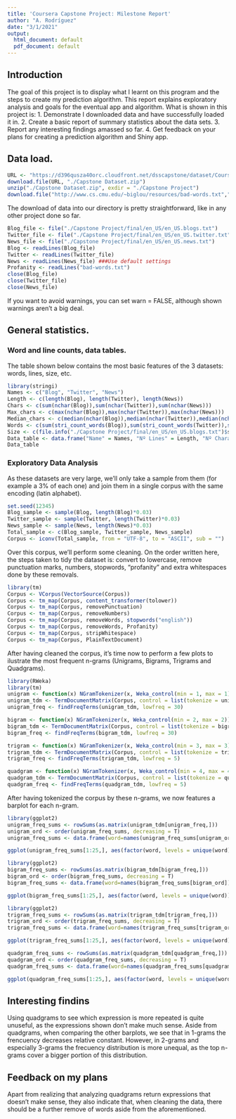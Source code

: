 ```yaml
---
title: 'Coursera Capstone Project: Milestone Report'
author: "A. Rodríguez"
date: "3/1/2021"
output:
  html_document: default
  pdf_document: default
---
```


## Introduction

The goal of this project is to display what I learnt on this program and the steps to create my prediction algorithm. This report explains exploratory analysis and goals for the eventual app and algorithm. What is shown in this project is: 
1. Demonstrate I downloaded data and have successfully loaded it in.
2. Create a basic report of summary statistics about the data sets.
3. Report any interesting findings amassed so far.
4. Get feedback on your plans for creating a prediction algorithm and Shiny app. 

## Data load.

```r
URL <- "https://d396qusza40orc.cloudfront.net/dsscapstone/dataset/Coursera-SwiftKey.zip"
download.file(URL, "./Capstone Dataset.zip")
unzip("./Capstone Dataset.zip", exdir = "./Capstone Project")
download.file("http://www.cs.cmu.edu/~biglou/resources/bad-words.txt","bad-words.txt")
```

The download of data into our directory is pretty straightforward, like in any other project done so far.

```r
Blog_file <- file("./Capstone Project/final/en_US/en_US.blogs.txt")
Twitter_file <- file("./Capstone Project/final/en_US/en_US.twitter.txt")
News_file <- file("./Capstone Project/final/en_US/en_US.news.txt")
Blog <- readLines(Blog_file)
Twitter <- readLines(Twitter_file)
News <- readLines(News_file) ###Use default settings
Profanity <- readLines("bad-words.txt")
close(Blog_file)
close(Twitter_file)
close(News_file)
```

If you want to avoid warnings, you can set warn = FALSE, although shown warnings aren't a big deal.

## General statistics.

### Word and line counts, data tables.

The table shown below contains the most basic features of the 3 datasets: words, lines, size, etc.

```r
library(stringi)
Names <- c("Blog", "Twitter", "News")
Length <- c(length(Blog), length(Twitter), length(News))
Chars <- c(sum(nchar(Blog)),sum(nchar(Twitter)),sum(nchar(News)))
Max_chars <- c(max(nchar(Blog)),max(nchar(Twitter)),max(nchar(News)))
Median_chars <- c(median(nchar(Blog)),median(nchar(Twitter)),median(nchar(News)))
Words <- c(sum(stri_count_words(Blog)),sum(stri_count_words(Twitter)),sum(stri_count_words(News)))
Size <- c(file.info("./Capstone Project/final/en_US/en_US.blogs.txt")$size /1024^2, file.info("./Capstone Project/final/en_US/en_US.twitter.txt")$size /1024^2, file.info("./Capstone Project/final/en_US/en_US.news.txt")$size /1024^2) ###Divide by 1024^2 to get MB
Data_table <- data.frame("Name" = Names, "Nº Lines" = Length, "Nº Characters" = Chars, "Max char in a line" = Max_chars, "Median chars per line" = Median_chars, "Nº words" = Words, "Size in MB" = Size)
Data_table
```

### Exploratory Data Analysis

As these datasets are very large, we'll only take a sample from them (for example a 3% of each one) and join them in a single corpus with the same encoding (latin alphabet).

```r
set.seed(12345)
Blog_sample <- sample(Blog, length(Blog)*0.03)
Twitter_sample <- sample(Twitter, length(Twitter)*0.03)
News_sample <- sample(News, length(News)*0.03)
Total_sample <- c(Blog_sample, Twitter_sample, News_sample)
Corpus <- iconv(Total_sample, from = "UTF-8", to = "ASCII", sub = "")
```

Over this corpus, we'll perform some cleaning. On the order written here, the steps taken to tidy the dataset is: convert to lowercase, remove punctuation marks, numbers, stopwords, "profanity" and extra whitespaces done by these removals.

```r
library(tm)
Corpus <- VCorpus(VectorSource(Corpus))
Corpus <- tm_map(Corpus, content_transformer(tolower))
Corpus <- tm_map(Corpus, removePunctuation)
Corpus <- tm_map(Corpus, removeNumbers)
Corpus <- tm_map(Corpus, removeWords, stopwords("english"))
Corpus <- tm_map(Corpus, removeWords, Profanity)
Corpus <- tm_map(Corpus, stripWhitespace)
Corpus <- tm_map(Corpus, PlainTextDocument)
```

After having cleaned the corpus, it's time now to perform a few plots to ilustrate the most frequent n-grams (Unigrams, Bigrams, Trigrams and Quadgrams).

```r
library(RWeka)
library(tm)
unigram <- function(x) NGramTokenizer(x, Weka_control(min = 1, max = 1))
unigram_tdm <- TermDocumentMatrix(Corpus, control = list(tokenize = unigram))
unigram_freq <- findFreqTerms(unigram_tdm, lowfreq = 30)

bigram <- function(x) NGramTokenizer(x, Weka_control(min = 2, max = 2))
bigram_tdm <- TermDocumentMatrix(Corpus, control = list(tokenize = bigram))
bigram_freq <- findFreqTerms(bigram_tdm, lowfreq = 30)

trigram <- function(x) NGramTokenizer(x, Weka_control(min = 3, max = 3))
trigram_tdm <- TermDocumentMatrix(Corpus, control = list(tokenize = trigram))
trigram_freq <- findFreqTerms(trigram_tdm, lowfreq = 5)

quadgram <- function(x) NGramTokenizer(x, Weka_control(min = 4, max = 4))
quadgram_tdm <- TermDocumentMatrix(Corpus, control = list(tokenize = quadgram))
quadgram_freq <- findFreqTerms(quadgram_tdm, lowfreq = 5)
```

After having tokenized the corpus by these n-grams, we now features a barplot for each n-gram.

```r
library(ggplot2)
unigram_freq_sums <- rowSums(as.matrix(unigram_tdm[unigram_freq,]))
unigram_ord <- order(unigram_freq_sums, decreasing = T)
unigram_freq_sums <- data.frame(word=names(unigram_freq_sums[unigram_ord]), frequency=unigram_freq_sums[unigram_ord])

ggplot(unigram_freq_sums[1:25,], aes(factor(word, levels = unique(word)), frequency)) + geom_bar(stat = "identity") + theme(axis.text.x = element_text(angle = 90)) + xlab("Unigram") + ylab("Frequency")
```

```r
library(ggplot2)
bigram_freq_sums <- rowSums(as.matrix(bigram_tdm[bigram_freq,]))
bigram_ord <- order(bigram_freq_sums, decreasing = T)
bigram_freq_sums <- data.frame(word=names(bigram_freq_sums[bigram_ord]), frequency=bigram_freq_sums[bigram_ord])

ggplot(bigram_freq_sums[1:25,], aes(factor(word, levels = unique(word)), frequency)) + geom_bar(stat = "identity") + theme(axis.text.x = element_text(angle = 90)) + xlab("Bigram") + ylab("Frequency")
```

```r
library(ggplot2)
trigram_freq_sums <- rowSums(as.matrix(trigram_tdm[trigram_freq,]))
trigram_ord <- order(trigram_freq_sums, decreasing = T)
trigram_freq_sums <- data.frame(word=names(trigram_freq_sums[trigram_ord]), frequency=trigram_freq_sums[trigram_ord])

ggplot(trigram_freq_sums[1:25,], aes(factor(word, levels = unique(word)), frequency)) + geom_bar(stat = "identity") + theme(axis.text.x = element_text(angle = 90)) + xlab("Trigram") + ylab("Frequency")
```

```r
quadgram_freq_sums <- rowSums(as.matrix(quadgram_tdm[quadgram_freq,]))
quadgram_ord <- order(quadgram_freq_sums, decreasing = T)
quadgram_freq_sums <- data.frame(word=names(quadgram_freq_sums[quadgram_ord]), frequency=quadgram_freq_sums[quadgram_ord])

ggplot(quadgram_freq_sums[1:25,], aes(factor(word, levels = unique(word)), frequency)) + geom_bar(stat = "identity") + theme(axis.text.x = element_text(angle = 90)) + xlab("Quadgram") + ylab("Frequency")
```

## Interesting findins

Using quadgrams to see which expression is more repeated is quite unuseful, as the expressions shown don't make much sense. Aside from quadgrams, when comparing the other barplots, we see that in 1-grams the frencuency decreases relative constant. However, in 2-grams and especially 3-grams the frecuency distribution is more unequal, as the top n-grams cover a bigger portion of this distribution.

## Feedback on my plans

Apart from realizing that analyzing quadgrams return expressions that doesn't make sense, they also indicate that, when cleaning the data, there should be a further remove of words aside from the aforementioned.
